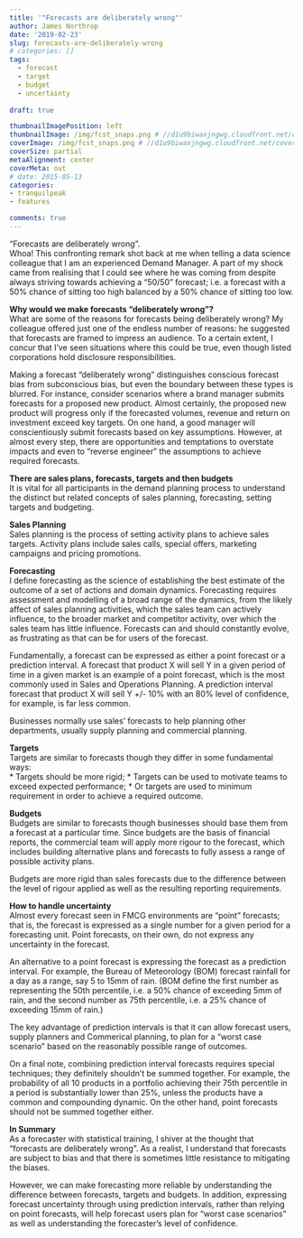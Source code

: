 ```yaml
---
title: '"Forecasts are deliberately wrong"'
author: James Northrop
date: '2019-02-23'
slug: forecasts-are-deliberately-wrong
# categories: []
tags:
  - forecast
  - target
  - budget
  - uncertainty
  
draft: true

thumbnailImagePosition: left
thumbnailImage: /img/fcst_snaps.png # //d1u9biwaxjngwg.cloudfront.net/cover-image-showcase/city-750.jpg
coverImage: /img/fcst_snaps.png # //d1u9biwaxjngwg.cloudfront.net/cover-image-showcase/city.jpg
coverSize: partial
metaAlignment: center
coverMeta: out
# date: 2015-05-13
categories:
- tranquilpeak
- features

comments: true
---
```


“Forecasts are deliberately wrong”.  
Whoa! This confronting remark shot back at me when telling a data science colleague that I am an experienced Demand Manager.  A part of my shock came from realising that I could see where he was coming from despite always striving towards achieving a “50/50” forecast; i.e. a forecast with a 50% chance of sitting too high balanced by a 50% chance of sitting too low.  


**Why would we make forecasts “deliberately wrong”?**  
What are some of the reasons for forecasts being deliberately wrong?  My colleague offered just one of the endless number of reasons: he suggested that forecasts are framed to impress an audience.  To a certain extent, I concur that I’ve seen situations where this could be true, even though listed corporations hold disclosure responsibilities. 

Making a forecast “deliberately wrong” distinguishes conscious forecast bias from subconscious bias, but even the boundary between these types is blurred.  For instance, consider scenarios where a brand manager submits forecasts for a proposed new product.  Almost certainly, the proposed new product will progress only if the forecasted volumes, revenue and return on investment exceed key targets.  On one hand, a good manager will conscientiously submit forecasts based on key assumptions.  However, at almost every step, there are opportunities and temptations to overstate impacts and even to “reverse engineer” the assumptions to achieve required forecasts.

**There are sales plans, forecasts, targets and then budgets**  
It is vital for all participants in the demand planning process to understand the distinct but related concepts of sales planning, forecasting, setting targets and budgeting.

**Sales Planning**  
Sales planning is the process of setting activity plans to achieve sales targets.  Activity plans include sales calls, special offers, marketing campaigns and pricing promotions.

**Forecasting**  
I define forecasting as the science of establishing the best estimate of the outcome of a set of actions and domain dynamics.  Forecasting requires assessment and modelling of a broad range of the dynamics, from the likely affect of sales planning activities, which the sales team can actively influence, to the broader market and competitor activity, over which the sales team has little influence.  Forecasts can and should constantly evolve, as frustrating as that can be for users of the forecast.

Fundamentally, a forecast can be expressed as either a point forecast or a prediction interval.  A forecast that product X will sell Y in a given period of time in a given market is an example of a point forecast, which is the most commonly used in Sales and Operations Planning.  A prediction interval forecast that product X will sell Y +/- 10% with an 80% level of confidence, for example, is far less common.

Businesses normally use sales’ forecasts to help planning other departments, usually supply planning and commercial planning.  

**Targets**  
Targets are similar to forecasts though they differ in some fundamental ways:  
* Targets should be more rigid;
* Targets can be used to motivate teams to exceed expected performance;
* Or targets are used to minimum requirement in order to achieve a required outcome.

**Budgets**  
Budgets are similar to forecasts though businesses should base them from a forecast at a particular time.  Since budgets are the basis of financial reports, the commercial team will apply more rigour to the forecast, which includes building alternative plans and forecasts to fully assess a range of possible activity plans.

Budgets are more rigid than sales forecasts due to the difference between the level of rigour applied as well as the resulting reporting requirements.

**How to handle uncertainty**  
Almost every forecast seen in FMCG environments are “point” forecasts; that is, the forecast is expressed as a single number for a given period for a forecasting unit.  Point forecasts, on their own, do not express any uncertainty in the forecast.

An alternative to a point forecast is expressing the forecast as a prediction interval.  For example, the Bureau of Meteorology (BOM) forecast rainfall for a day as a range, say 5 to 15mm of rain.  (BOM define the first number as representing the 50th percentile, i.e. a 50% chance of exceeding 5mm of rain, and the second number as 75th percentile, i.e. a 25% chance of exceeding 15mm of rain.)

The key advantage of prediction intervals is that it can allow forecast users, supply planners and Commerical planning, to plan for a “worst case scenario” based on the reasonably possible range of outcomes.

On a final note, combining prediction interval forecasts requires special techniques; they definitely shouldn’t be summed together.  For example, the probability of all 10 products in a portfolio achieving their 75th percentile in a period is substantially lower than 25%, unless the products have a common and compounding dynamic.  On the other hand, point forecasts should not be summed together either.

**In Summary**  
As a forecaster with statistical training, I shiver at the thought that “forecasts are deliberately wrong”.  As a realist, I understand that forecasts are subject to bias and that there is sometimes little resistance to mitigating the biases.

However, we can make forecasting more reliable by understanding the difference between forecasts, targets and budgets.  In addition, expressing forecast uncertainty through using prediction intervals, rather than relying on point forecasts, will help forecast users plan for “worst case scenarios” as well as understanding the forecaster’s level of confidence.
